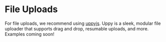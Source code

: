 # File Uploads
For file uploads, we recommend using [uppyjs](https://uppy.io/). Uppy is a sleek, modular file uploader
that supports drag and drop, resumable uploads, and more. Examples coming soon!
